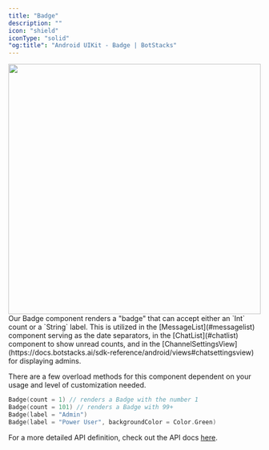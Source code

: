 ```yaml
---
title: "Badge"
description: ""
icon: "shield"
iconType: "solid"
"og:title": "Android UIKit - Badge | BotStacks"
---
```


<img height="500" width="100%" src="/images/android-sdk/badge.png" />
Our Badge component renders a "badge" that can accept either an `Int` count or a
`String` label. This is utilized in the [MessageList](#messagelist) component serving
as the date separators, in the [ChatList](#chatlist) component to show unread counts,
and in the [ChannelSettingsView](https://docs.botstacks.ai/sdk-reference/android/views#chatsettingsview)
for displaying admins.

There are a few overload methods for this component dependent on your usage and level of customization needed.

```Kotlin
Badge(count = 1) // renders a Badge with the number 1
Badge(count = 101) // renders a Badge with 99+
Badge(label = "Admin")
Badge(label = "Power User", backgroundColor = Color.Green)
```

For a more detailed API definition, check out the API docs [here](https://docs.botstacks.ai/api-reference/introduction).
